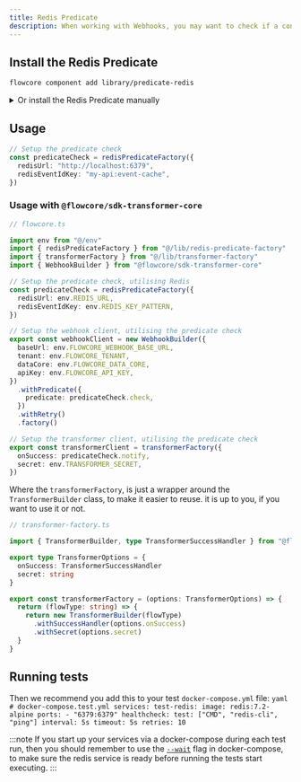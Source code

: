 ```yaml
---
title: Redis Predicate
description: When working with Webhooks, you may want to check if a condition is bet after the webhook is triggered. Allowing you to that the action was successful.
---
```


## Install the Redis Predicate
```bash
flowcore component add library/predicate-redis
```

<details>
  <summary>Or install the Redis Predicate manually</summary>

    First install the following dependencies:

    ```bash
    bun add @flowcore/sdk-transformer-core ioredis
    ```

    Then add the following code to your lib folder:

    ```typescript
    import type { TransformerSuccessHandler, WebhookPredicate } from "@flowcore/sdk-transformer-core"
    import { redisFactory } from "@components/redis-factory"
    import Redis from "ioredis"

    /**
    * Options for the Redis predicate.
    * @property redisUrl - The URL of the Redis server.
    * @property redisEventIdKey - The key pattern for the Redis key.
    * @example "redisEventIdKey: scenario-api:event-cache"
    */
    export type RedisPredicateOptions = {
      redisUrl: string
      redisEventIdKey: string
    }

    /**
    * Creates a webhook predicate checker that checks if a Redis key exists for a given event ID.
    *
    * @param options - The options for the Redis connection and the key pattern.
    * @returns A webhook predicate function that checks the existence of the Redis key and returns true if it exists.
    */
    export function createPredicateRedisChecker(redis: Redis, options: RedisPredicateOptions): WebhookPredicate {
      return async (eventId: string) => {
        const loaded = await redis?.get(`${options.redisEventIdKey}:${eventId}`)
        return !!loaded
      }
    }

    /**
    * Creates a webhook predicate notifier that sets a Redis key for a given event ID.
    * The key is set to expire in 60 seconds.
    *
    * @param options - The options for the Redis connection and the key pattern.
    * @returns A webhook predicate function that sets the Redis key and returns true.
    */
    export function createPredicateRedisNotifier(redis: Redis, options: RedisPredicateOptions): TransformerSuccessHandler {
      return async (payload: { eventId: string }) => {
        await redis.set(`${options.redisEventIdKey}:${payload.eventId}`, "1", "EX", "60")
        return true
      }
    }

    /**
    * Factory function for creating a Redis predicate checker and notifier.
    *
    * @param options - The options for the Redis connection and the key pattern.
    * @returns An object with a check function that checks the existence of the Redis key and a notify function that sets the Redis key.
    */
    export function predicateRedisFactory(options: RedisPredicateOptions) {
      const redis = redisFactory(options.redisUrl)

      return {
        check: createPredicateRedisChecker(redis, options),
        notify: createPredicateRedisNotifier(redis, options),
      }
    }
    ```

    Add the following to your `docker-compose.yml` file:

    ```yaml
    # docker-compose.yml

    services:
      redis:
          image: redis:7.2-alpine
          ports:
          - "6379:6379"
          healthcheck:
          test: ["CMD", "redis-cli", "ping"]
          interval: 5s
          timeout: 5s
          retries: 10
    ```
</details>


## Usage
```typescript
// Setup the predicate check
const predicateCheck = redisPredicateFactory({
  redisUrl: "http://localhost:6379",
  redisEventIdKey: "my-api:event-cache",
})
```

### Usage with `@flowcore/sdk-transformer-core`
```typescript
// flowcore.ts

import env from "@/env"
import { redisPredicateFactory } from "@/lib/redis-predicate-factory"
import { transformerFactory } from "@/lib/transformer-factory"
import { WebhookBuilder } from "@flowcore/sdk-transformer-core"

// Setup the predicate check, utilising Redis
const predicateCheck = redisPredicateFactory({
  redisUrl: env.REDIS_URL,
  redisEventIdKey: env.REDIS_KEY_PATTERN,
})

// Setup the webhook client, utilising the predicate check
export const webhookClient = new WebhookBuilder({
  baseUrl: env.FLOWCORE_WEBHOOK_BASE_URL,
  tenant: env.FLOWCORE_TENANT,
  dataCore: env.FLOWCORE_DATA_CORE,
  apiKey: env.FLOWCORE_API_KEY,
})
  .withPredicate({
    predicate: predicateCheck.check,
  })
  .withRetry()
  .factory()

// Setup the transformer client, utilising the predicate check
export const transformerClient = transformerFactory({
  onSuccess: predicateCheck.notify,
  secret: env.TRANSFORMER_SECRET,
})
```

Where the `transformerFactory`, is just a wrapper around the `TransformerBuilder` class, to make it easier to reuse. it is up to you, if you want to use it or not.
```typescript
// transformer-factory.ts

import { TransformerBuilder, type TransformerSuccessHandler } from "@flowcore/sdk-transformer-core"

export type TransformerOptions = {
  onSuccess: TransformerSuccessHandler
  secret: string
}

export const transformerFactory = (options: TransformerOptions) => {
  return (flowType: string) => {
    return new TransformerBuilder(flowType)
      .withSuccessHandler(options.onSuccess)
      .withSecret(options.secret)
  }
}
```

## Running tests

Then we recommend you add this to your test `docker-compose.yml` file:
    ```yaml
    # docker-compose.test.yml
    services:
      test-redis:
        image: redis:7.2-alpine
        ports:
          - "6379:6379"
        healthcheck:
          test: ["CMD", "redis-cli", "ping"]
          interval: 5s
          timeout: 5s
          retries: 10
    ```

:::note
If you start up your services via a docker-compose during each test run, then you should remember to use the [`--wait`](https://github.com/docker/compose/pull/8777#issuecomment-1665847669) flag in docker-compose, to make sure the redis service is ready before running the tests start executing.
:::